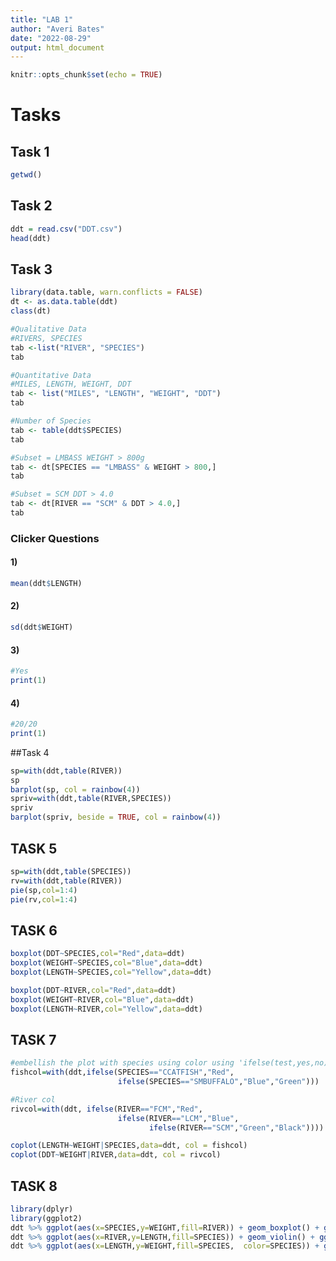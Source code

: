 ```yaml
---
title: "LAB 1"
author: "Averi Bates"
date: "2022-08-29"
output: html_document
---
```


```r
knitr::opts_chunk$set(echo = TRUE)
```
# Tasks

## Task 1
```r
getwd()
```
## Task 2
```r
ddt = read.csv("DDT.csv")
head(ddt)
```

## Task 3
```r
library(data.table, warn.conflicts = FALSE)
dt <- as.data.table(ddt)
class(dt)

#Qualitative Data
#RIVERS, SPECIES
tab <-list("RIVER", "SPECIES")
tab

#Quantitative Data
#MILES, LENGTH, WEIGHT, DDT
tab <- list("MILES", "LENGTH", "WEIGHT", "DDT")
tab

#Number of Species
tab <- table(ddt$SPECIES)
tab

#Subset = LMBASS WEIGHT > 800g
tab <- dt[SPECIES == "LMBASS" & WEIGHT > 800,]
tab

#Subset = SCM DDT > 4.0
tab <- dt[RIVER == "SCM" & DDT > 4.0,]
tab

```

### Clicker Questions

#### 1)
```r
mean(ddt$LENGTH)
```
#### 2)
```r
sd(ddt$WEIGHT)
```
#### 3)
```r
#Yes
print(1)
```
#### 4)
```r
#20/20
print(1)
```
##Task 4 
```r
sp=with(ddt,table(RIVER))
sp
barplot(sp, col = rainbow(4))
spriv=with(ddt,table(RIVER,SPECIES))
spriv
barplot(spriv, beside = TRUE, col = rainbow(4))
```
## TASK 5
```r
sp=with(ddt,table(SPECIES))
rv=with(ddt,table(RIVER))
pie(sp,col=1:4)
pie(rv,col=1:4)
```
## TASK 6
```r
boxplot(DDT~SPECIES,col="Red",data=ddt)
boxplot(WEIGHT~SPECIES,col="Blue",data=ddt)
boxplot(LENGTH~SPECIES,col="Yellow",data=ddt)

boxplot(DDT~RIVER,col="Red",data=ddt)
boxplot(WEIGHT~RIVER,col="Blue",data=ddt)
boxplot(LENGTH~RIVER,col="Yellow",data=ddt)


```
## TASK 7
```r
#embellish the plot with species using color using 'ifelse(test,yes,no)'
fishcol=with(ddt,ifelse(SPECIES=="CCATFISH","Red",
                        ifelse(SPECIES=="SMBUFFALO","Blue","Green")))

#River col
rivcol=with(ddt, ifelse(RIVER=="FCM","Red",
                        ifelse(RIVER=="LCM","Blue",
                               ifelse(RIVER=="SCM","Green","Black"))))

coplot(LENGTH~WEIGHT|SPECIES,data=ddt, col = fishcol)
coplot(DDT~WEIGHT|RIVER,data=ddt, col = rivcol)

```
## TASK 8
```r
library(dplyr)
library(ggplot2)
ddt %>% ggplot(aes(x=SPECIES,y=WEIGHT,fill=RIVER)) + geom_boxplot() + ggtitle("Averi Bates FALL2022")
ddt %>% ggplot(aes(x=RIVER,y=LENGTH,fill=SPECIES)) + geom_violin() + ggtitle("Averi Bates FALL2022")
ddt %>% ggplot(aes(x=LENGTH,y=WEIGHT,fill=SPECIES,  color=SPECIES)) + geom_point() + ggtitle("Averi Bates FALL2022")


```
